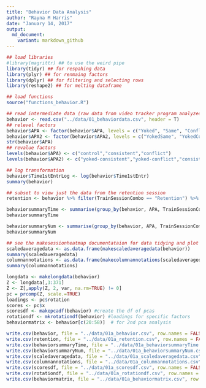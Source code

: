 ```yaml
---
title: "Behavior Data Analysis"
author: "Rayna M Harris"
date: "January 14, 2017"
output:
  md_document:
    variant: markdown_github
---
```


```r
## load libraries 
#library(magrittr) ## to use the weird pipe
library(tidyr) ## for respahing data
library(plyr) ## for renmaing factors
library(dplyr) ## for filtering and selecting rows
library(reshape2) ## for melting dataframe

## load functions 
source("functions_behavior.R")

```


```r
## read intermediate data (raw data from video tracker program analyzed in matlab)
behavior <- read.csv("../data/01_behaviordata.csv", header = T)
## relevel factors
behavior$APA <- factor(behavior$APA, levels = c("Yoked", "Same", "Conflict"))
behavior$APA2 <- factor(behavior$APA2, levels = c("YokedSame", "YokedConflict","Same", "Conflict"))
str(behavior$APA)
## revalue factors
levels(behavior$APA) <- c("control","consistent","conflict")
levels(behavior$APA2) <- c("yoked-consistent","yoked-conflict","consistent","conflict")

## log transformation 
behavior$Time1stEntrLog <- log(behavior$Time1stEntr) 
summary(behavior)
```

```r
## subset to view just the data from the retention session
retention <- behavior %>% filter(TrainSessionCombo == "Retention") %>%  droplevels() 
```

```r
behaviorsummaryTime <- summarise(group_by(behavior, APA, TrainSessionComboNum), m = mean(Time1stEntr), se = sd(Time1stEntr)/sqrt(length(Time1stEntr)))
behaviorsummaryTime

behaviorsummaryNum <- summarise(group_by(behavior, APA, TrainSessionComboNum), m = mean(NumEntrances), se = sd(NumEntrances)/sqrt(length(NumEntrances)))
behaviorsummaryNum
```




```r
## see the makesessionheatmap documentataion for data tidying and plot specifications
scaledaveragedata <- as.data.frame(makescaledaveragedata(behavior))
summary(scaledaveragedata)
columnannotations <- as.data.frame(makecolumnannotations(scaledaveragedata))
summary(columnannotations)
```


```r
longdata <- makelongdata(behavior)
Z <- longdata[,3:371]
Z <- Z[,apply(Z, 2, var, na.rm=TRUE) != 0]
pc = prcomp(Z, scale.=TRUE)
loadings <- pc$rotation
scores <- pc$x
scoresdf <- makepcadf(behavior) #create the df of pcas
rotationdf <- mkrotationdf(behavior) #loadings for specific factors
behaviormatrix <- behavior[c(20:58)]  # for 2nd pca analysis

```

```r
write.csv(behavior, file = "../data/01a_behavior.csv", row.names = FALSE)
write.csv(retention, file = "../data/01a_retention.csv", row.names = FALSE)
write.csv(behaviorsummaryTime, file = "../data/01a_behaviorsummaryTime.csv", row.names = FALSE)
write.csv(behaviorsummaryNum, file = "../data/01a_behaviorsummaryNum.csv", row.names = FALSE)
write.csv(scaledaveragedata, file = "../data/01a_scaledaveragedata.csv", row.names = TRUE)
write.csv(columnannotations, file = "../data/01a_columnannotations.csv", row.names = TRUE)
write.csv(scoresdf, file = "../data/01a_scoresdf.csv", row.names = FALSE)
write.csv(rotationdf, file = "../data/01a_rotationdf.csv", row.names = TRUE)
write.csv(behaviormatrix, file = "../data/01a_behaviormatrix.csv", row.names = TRUE)
```
